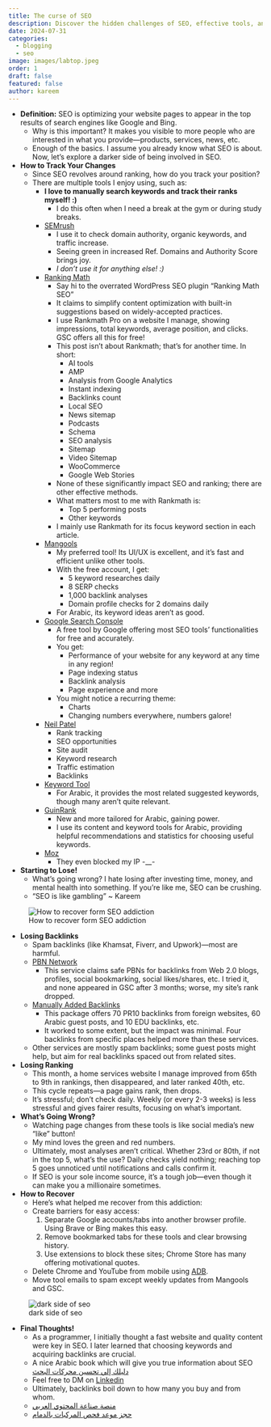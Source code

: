```yaml
---
title: The curse of SEO
description: Discover the hidden challenges of SEO, effective tools, and strategies to track changes and recover from setbacks, while navigating the complexities of search engine optimization.
date: 2024-07-31
categories:
  - blogging
  - seo
image: images/labtop.jpeg
order: 1
draft: false
featured: false
author: kareem
---
```

- **Definition:** SEO is optimizing your website pages to appear in the top results of search engines like Google and Bing.
	- Why is this important? It makes you visible to more people who are interested in what you provide—products, services, news, etc.
	- Enough of the basics. I assume you already know what SEO is about. Now, let's explore a darker side of being involved in SEO.
- **How to Track Your Changes**
	- Since SEO revolves around ranking, how do you track your position?
	- There are multiple tools I enjoy using, such as:
		- **I love to manually search keywords and track their ranks myself! :)**
			- I do this often when I need a break at the gym or during study breaks.
		- [SEMrush](https://www.semrush.com/)
			- I use it to check domain authority, organic keywords, and traffic increase.
			- Seeing green in increased Ref. Domains and Authority Score brings joy.
			- *I don't use it for anything else! :)*
		- [Ranking Math](https://rankmath.com/)
			- Say hi to the overrated WordPress SEO plugin "Ranking Math SEO"
			- It claims to simplify content optimization with built-in suggestions based on widely-accepted practices.
			- I use Rankmath Pro on a website I manage, showing impressions, total keywords, average position, and clicks. GSC offers all this for free!
			- This post isn't about Rankmath; that's for another time. In short:
				- AI tools
				- AMP
				- Analysis from Google Analytics
				- Instant indexing
				- Backlinks count
				- Local SEO
				- News sitemap
				- Podcasts
				- Schema
				- SEO analysis
				- Sitemap
				- Video Sitemap
				- WooCommerce
				- Google Web Stories
			- None of these significantly impact SEO and ranking; there are other effective methods.
			- What matters most to me with Rankmath is:
				- Top 5 performing posts
				- Other keywords
			- I mainly use Rankmath for its focus keyword section in each article.
		- [Mangools](https://mangools.com/)
			- My preferred tool! Its UI/UX is excellent, and it's fast and efficient unlike other tools.
			- With the free account, I get:
				- 5 keyword researches daily
				- 8 SERP checks
				- 1,000 backlink analyses
				- Domain profile checks for 2 domains daily
			- For Arabic, its keyword ideas aren't as good.
		- [Google Search Console](https://search.google.com/search-console/about)
			- A free tool by Google offering most SEO tools' functionalities for free and accurately.
			- You get:
				- Performance of your website for any keyword at any time in any region!
				- Page indexing status
				- Backlink analysis
				- Page experience and more
			- You might notice a recurring theme:
				- Charts
				- Changing numbers everywhere, numbers galore!
		- [Neil Patel](https://app.neilpatel.com/)
			- Rank tracking
			- SEO opportunities
			- Site audit
			- Keyword research
			- Traffic estimation
			- Backlinks
		- [Keyword Tool](https://keywordtool.io/)
			- For Arabic, it provides the most related suggested keywords, though many aren't quite relevant.
		- [GuinRank](https://www.guinrank.com/)
			- New and more tailored for Arabic, gaining power.
			- I use its content and keyword tools for Arabic, providing helpful recommendations and statistics for choosing useful keywords.
		- [Moz](https://moz.com/)
			- They even blocked my IP -__-
- **Starting to Lose!**
	- What's going wrong? I hate losing after investing time, money, and mental health into something. If you're like me, SEO can be crushing.
	- "SEO is like gambling" ~ Kareem

![How to recover form SEO addiction](images/labtop_seo_increasing.jpeg)

- **Losing Backlinks**
	- Spam backlinks (like Khamsat, Fiverr, and Upwork)—most are harmful.
	- [PBN Network](https://khamsat.com/marketing/backlinks-building/2836532-%D8%AE%D8%B7%D8%A9-%D8%A8%D8%A7%D9%83-%D9%84%D9%8A%D9%86%D9%83-pbn-%D8%A7%D9%84%D8%A3%D9%81%D8%B6%D9%84-%D8%AD%D8%A7%D9%84%D9%8A%D8%A7)
		- This service claims safe PBNs for backlinks from Web 2.0 blogs, profiles, social bookmarking, social likes/shares, etc. I tried it, and none appeared in GSC after 3 months; worse, my site's rank dropped.
	- [Manually Added Backlinks](https://khamsat.com/marketing/backlinks-building/2191705-%D8%AD%D8%B2%D9%85%D8%A9-%D8%A8%D8%A7%D9%83%D9%84%D9%8A%D9%86%D9%83-%D9%85%D8%AA%D9%83%D8%A7%D9%85%D9%84%D8%A9-%D9%84%D9%85%D9%88%D9%82%D8%B9%D9%83-%D8%B9%D9%84%D9%89-%D9%85%D9%88%D8%A7%D9%82%D8%B9-%D8%B9%D8%A7%D9%84%D9%8A%D8%A9-%D8%A7%D9%84%D8%AF%D9%88%D9%85%D9%8A%D9%86-%D8%A7%D8%AB%D9%88%D8%B1%D8%AA%D9%8A)
		- This package offers 70 PR10 backlinks from foreign websites, 60 Arabic guest posts, and 10 EDU backlinks, etc.
		- It worked to some extent, but the impact was minimal. Four backlinks from specific places helped more than these services.
	- Other services are mostly spam backlinks; some guest posts might help, but aim for real backlinks spaced out from related sites.
- **Losing Ranking**
	- This month, a home services website I manage improved from 65th to 9th in rankings, then disappeared, and later ranked 40th, etc.
	- This cycle repeats—a page gains rank, then drops.
	- It's stressful; don't check daily. Weekly (or every 2-3 weeks) is less stressful and gives fairer results, focusing on what's important.

- **What's Going Wrong?**
	- Watching page changes from these tools is like social media's new "like" button!
	- My mind loves the green and red numbers.
	- Ultimately, most analyses aren't critical. Whether 23rd or 80th, if not in the top 5, what's the use? Daily checks yield nothing; reaching top 5 goes unnoticed until notifications and calls confirm it.
	- If SEO is your sole income source, it's a tough job—even though it can make you a millionaire sometimes.
- **How to Recover**
	- Here's what helped me recover from this addiction:
	- Create barriers for easy access:
	  1. Separate Google accounts/tabs into another browser profile. Using Brave or Bing makes this easy.
	  2. Remove bookmarked tabs for these tools and clear browsing history.
	  3. Use extensions to block these sites; Chrome Store has many offering motivational quotes.
	- Delete Chrome and YouTube from mobile using [ADB](https://askubuntu.com/questions/34702/how-do-i-set-up-android-adb).
	- Move tool emails to spam except weekly updates from Mangools and GSC.

![dark side of seo](images/laptop_google.jpeg)

- **Final Thoughts!**
	- As a programmer, I initially thought a fast website and quality content were key in SEO. I later learned that choosing keywords and acquiring backlinks are crucial.
	- A nice Arabic book which will give you true information about SEO [دليلك إلي تحسين محركات البحث](https://academy.hsoub.com/files/28-%D8%AF%D9%84%D9%8A%D9%84%D9%83-%D8%A5%D9%84%D9%89-%D8%AA%D8%AD%D8%B3%D9%8A%D9%86-%D9%85%D8%AD%D8%B1%D9%83%D8%A7%D8%AA-%D8%A7%D9%84%D8%A8%D8%AD%D8%AB-seo/)
	- Feel free to DM on [Linkedin](https://www.linkedin.com/in/abdelkareem-elkhateb-989a68294/)
	- Ultimately, backlinks boil down to how many you buy and from whom.
	- [منصة صناعة المحتوي العربي](https://anwan.me/)
	- [حجز موعد فحص المركبات بالدمام](https://safecars.info/)
